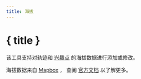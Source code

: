 ```yaml
---
title: 海拔
---
```


<script>
</script>

# <MountainSnow size="24" class="inline-block" style="margin-bottom: 5px" /> { title }

该工具支持对轨迹和 [兴趣点](../gpx) 的海拔数据进行添加或修改。

<div class="flex flex-row justify-center">
    <Elevation class="text-foreground p-3 border rounded-md shadow-lg" />
</div>

<DocsNote>

海拔数据来自 <a href="https://mapbox.com" target="_blank">Mapbox</a> ，
查阅 <a href="https://docs.mapbox.com/data/tilesets/reference/mapbox-terrain-dem-v1/#elevation-data" target="_blank">官方文档</a> 以了解更多。

</DocsNote>
